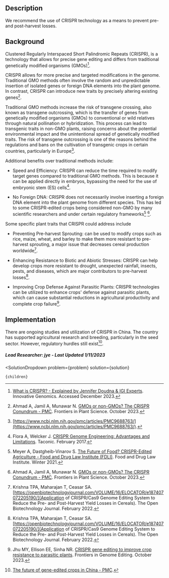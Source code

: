 

## Description

We recommend the use of CRISPR technology as a means to prevent pre- and post-harvest losses.

## Background

Clustered Regularly Interspaced Short Palindromic Repeats (CRISPR), is a technology that allows for precise gene editing and differs from traditional genetically modified organisms (GMOs)[^"10"].

CRISPR allows for more precise and targeted modifications in the genome. Traditional GMO methods often involve the random and unpredictable insertion of isolated genes or foreign DNA elements into the plant genome. In contrast, CRISPR can introduce new traits by precisely altering existing genes[^"7"].

Traditional GMO methods increase the risk of transgene crossing, also known as transgene outcrossing, which is the transfer of genes from genetically modified organisms (GMOs) to conventional or wild relatives through natural pollination or hybridization. This process can lead to transgenic traits in non-GMO plants, raising concerns about the potential environmental impact and the unintentional spread of genetically modified traits. The risk of transgene outcrossing is one of the reasons behind the regulations and bans on the cultivation of transgenic crops in certain countries, particularly in Europe[^"5"].

Additional benefits over traditional methods include:

- Speed and Efficiency: CRISPR can reduce the time required to modify target genes compared to traditional GMO methods. This is because it can be applied directly in embryos, bypassing the need for the use of embryonic stem (ES) cells[^"8"].

- No Foreign DNA: CRISPR does not necessarily involve inserting a foreign DNA element into the plant genome from different species. This has led to some CRISPR-edited crops being considered non-GMO by many scientific researchers and under certain regulatory frameworks[^"9"] [^"7"].

Some specific plant traits that CRISPR could address include

- Preventing Pre-harvest Sprouting: can be used to modify crops such as rice, maize, wheat, and barley to make them more resistant to pre-harvest sprouting, a major issue that decreases cereal production worldwide[^"11"].

- Enhancing Resistance to Biotic and Abiotic Stresses: CRISPR can help develop crops more resistant to drought, unexpected rainfall, insects, pests, and diseases, which are major contributors to pre-harvest losses[^"11"].

- Improving Crop Defense Against Parasitic Plants: CRISPR technologies can be utilized to enhance crops' defense against parasitic plants, which can cause substantial reductions in agricultural productivity and complete crop failure[^"12"].

## Implementation

There are ongoing studies and utilization of CRISPR in China. The country has supported agricultural research and breeding, particularly in the seed sector. However, regulatory hurdles still exist[^"6"].

##### Lead Researcher: jye - Last Updated 1/11/2023

[^"1"]: [Genome editing for improving nutritional quality, post-harvest shelf life and stress tolerance of fruits, vegetables, and ornamentals](https://www.frontiersin.org/articles/10.3389/fgeed.2023.1094965/full).
[^"2"]: [Maximizing social, economic, and environmental benefits from genome editing technologies in agriculture](https://innovativegenomics.org/projects/maximizing-social-economic-environmental-benefits-genome-editing-technologies-agriculture/).
[^"3"]: [A scoping review of interventions for crop postharvest loss reduction in sub-Saharan Africa and South Asia | Nature Sustainability](https://www.nature.com/articles/s41893-020-00622-1).
[^"4"]: [Maximizing social, economic, and environmental benefits from genome editing technologies in agriculture](https://innovativegenomics.org/projects/maximizing-social-economic-environmental-benefits-genome-editing-technologies-agriculture/).
[^"5"]: [https://www.ncbi.nlm.nih.gov/pmc/articles/PMC9688763/](https://www.ncbi.nlm.nih.gov/pmc/articles/PMC9688763/).
[^"6"]: [The future of gene-edited crops in China - PMC](https://www.ncbi.nlm.nih.gov/pmc/articles/PMC9053944/).
[^"7"]: Ahmad A, Jamil A, Munawar N. [GMOs or non-GMOs? The CRISPR Conundrum - PMC](https://www.ncbi.nlm.nih.gov/pmc/articles/PMC10591184/). Frontiers in Plant Science. October 2023.
[^"8"]: Flora A, Welcker J. [CRISPR Genome Engineering: Advantages and Limitations](https://www.taconic.com/taconic-insights/model-generation-solutions/crispr-genome-engineering-advantages-limitations.html). Taconic. February 2017.
[^"9"]: Meyer A, Dastgheib-Vinarov S. [The Future of Food? CRISPR-Edited Agriculture - Food and Drug Law Institute (FDLI)](https://www.fdli.org/2021/11/the-future-of-food-crispr-edited-agriculture/). Food and Drug Law Institute. Winter 2021.
[^"10"]: [What is CRISPR? - Explained by Jennifer Doudna & IGI Experts](https://innovativegenomics.org/education/digital-resources/what-is-crispr/). Innovative Genomics. Accessed December 2023.
[^"11"]: Krishna TPA, Maharajan T, Ceasar SA. [https://openbiotechnologyjournal.com/VOLUME/16/ELOCATOR/e187407072205190/](Application of CRISPR/Cas9 Genome Editing System to Reduce the Pre- and Post-Harvest Yield Losses in Cereals). The Open Biotechnology Journal. February 2022.
[^"12"]: Jhu MY, Ellison EE, Sinha NR. [CRISPR gene editing to improve crop resistance to parasitic plants](http://dx.doi.org/10.3389/fgeed.2023.1289416). Frontiers in Genome Editing. October 2023.




  <SolutionDropdown 
    problem={problem} 
    solution={solution}
  >
    {children}
  </SolutionDropdown>
